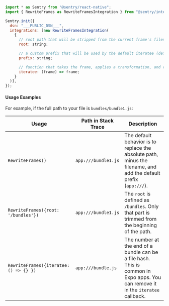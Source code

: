 <SignInNote />

```javascript
import * as Sentry from "@sentry/react-native";
import { RewriteFrames as RewriteFramesIntegration } from "@sentry/integrations";

Sentry.init({
  dsn: "___PUBLIC_DSN___",
  integrations: [new RewriteFramesIntegration(
    {
      // root path that will be stripped from the current frame's filename by the default iteratee if the filename is an absolute path
      root: string;

      // a custom prefix that will be used by the default iteratee (default: `app://`)
      prefix: string;

      // function that takes the frame, applies a transformation, and returns it
      iteratee: (frame) => frame;
    }
  )],
});
```

#### Usage Examples

For example, if the full path to your file is `bundles/bundle1.js`:

| Usage                                  | Path in Stack Trace | Description                                                                                                                      |
| -------------------------------------- | ------------------- | -------------------------------------------------------------------------------------------------------------------------------- |
| `RewriteFrames()`                      | `app:///bundle1.js` | The default behavior is to replace the absolute path, minus the filename, and add the default prefix (`app:///`).                |
| `RewriteFrames({root: '/bundles'})`    | `app:///bundle1.js` | The `root` is defined as `/bundles`. Only that part is trimmed from the beginning of the path.                                   |
| `RewriteFrames({iteratee: () => {} })` | `app:///bundle.js`  | The number at the end of a bundle can be a file hash. This is common in Expo apps. You can remove it in the `iteratee` callback. |
